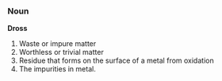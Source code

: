 ===Noun===

'''Dross'''

# Waste or impure matter
# Worthless or trivial matter
# Residue that forms on the surface of a metal from oxidation
# The impurities in metal.